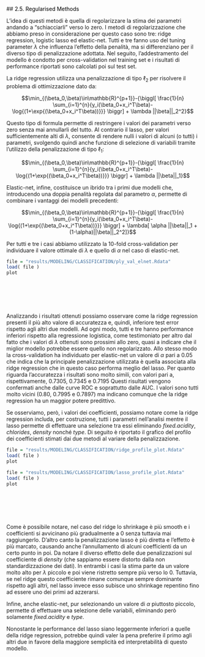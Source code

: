 ##<a name="25_REGULARISED_METHODS" style="pointer-events: none; cursor: default;" ><font color="black"> 2.5. Regularised Methods</font></a>



L’idea di questi metodi è quella di regolarizzare la stima dei parametri andando a “schiacciarli” verso lo zero. I metodi di regolarizzazione che abbiamo preso in considerazione per questo caso sono tre: ridge regression, logistic lasso ed elastic-net. Tutti e tre fanno uso del tuning parameter $\lambda$ che influenza l’effetto della penalità, ma si differenziano per il diverso tipo di penalizzazione adottata. Nel seguito, l'addestramento del modello è condotto per cross-validation nel training set e i risultati di performance riportati sono calcolati poi sul test set.

La ridge regression utilizza una penalizzazione di tipo $\ell_2$ per risolvere il problema di ottimizzazione dato da:

$$\min_{(\beta_0,\beta)\in\mathbb{R}^{p+1}}-{\biggl[
\frac{1}{n} \sum_{i=1}^{n}{y_i(\beta_0+x_i^T\beta)-\log{(1+\exp{(\beta_0+x_i^T\beta))}}}
\biggr] + \lambda ||\beta||_2^2}$$

Questo tipo di formula permette di restringere i valori dei parametri verso zero senza mai annullarli del tutto. Al contrario il lasso, per valori sufficientemente alti di $\lambda$, consente di rendere nulli i valori di alcuni (o tutti) i parametri, svolgendo quindi anche funzione di selezione di variabili tramite l’utilizzo della penalizzazione di tipo $\ell_1$:
 
$$\min_{(\beta_0,\beta)\in\mathbb{R}^{p+1}}-{\biggl[
\frac{1}{n} \sum_{i=1}^{n}{y_i(\beta_0+x_i^T\beta)-\log{(1+\exp{(\beta_0+x_i^T\beta))}}}
\biggr] + \lambda ||\beta||_1}$$
 
Elastic-net, infine, costituisce un ibrido tra i primi due modelli che, introducendo una doppia penalità regolata dal parametro $\alpha$, permette di combinare i vantaggi dei modelli precedenti: 

$$\min_{(\beta_0,\beta)\in\mathbb{R}^{p+1}}-{\biggl[
\frac{1}{n} \sum_{i=1}^{n}{y_i(\beta_0+x_i^T\beta)-\log{(1+\exp{(\beta_0+x_i^T\beta))}}}
\biggr] + \lambda[ \alpha ||\beta||_1 + (1-\alpha)||\beta||_2^2]}$$



Per tutti e tre i casi abbiamo utilizzato la 10-fold cross-validation per individuare il valore ottimale di $\lambda$ e quello di $\alpha$ nel caso di elastic-net.

```r

file = "results/MODELING/CLASSIFICATION/ply_val_elnet.Rdata"
load( file )
plot
```

<br></br>
<br></br>

Analizzando i risultati ottenuti possiamo osservare come la ridge regression presenti il più alto valore di accuratezza e, quindi, inferiore test error rispetto agli altri due modelli. Ad ogni modo, tutti e tre hanno performance inferiori rispetto alla regressione logistica, come testimoniato per altro dal fatto che i valori di $\lambda$ ottenuti sono prossimi allo zero, quasi a indicare che il miglior modello potrebbe essere quello non regolarizzato. Allo stesso modo la cross-validation ha individuato per elastic-net un valore di $\alpha$ pari a 0.05 che indica che la principale penalizzazione utilizzata è quella associata alla ridge regression che in questo caso performa meglio del lasso.
Per quanto riguarda l'accuratezza i risultati sono molto simili, con valori pari a, rispettivamente, 0.7305, 0.7345 e 0.7195
Questi risultati vengono confermati anche dalle curve ROC e soprattutto dalle AUC. I valori sono tutti molto vicini (0.80, 0.7995 e 0.7897) ma indicano comunque che la ridge regression ha un maggior potere predittivo.

Se osserviamo, però, i valori dei coefficienti, possiamo notare come la ridge regression includa, per costruzione, tutti i parametri nell’analisi mentre il lasso permette di effettuare una selezione tra essi eliminando *fixed.acidity*, *chlorides*, *density* nonché *type*.
Di seguito è riportato il grafico del profilo dei coefficienti stimati dai due metodi al variare della penalizzazione.

```r

file = "results/MODELING/CLASSIFICATION/ridge_profile_plot.Rdata"
load( file )
plot
```

```r

file = "results/MODELING/CLASSIFICATION/lasso_profile_plot.Rdata"
load( file )
plot
```

<br></br>
<br></br>

Come è possibile notare, nel caso del ridge lo shrinkage è più smooth e i coefficienti si avvicinano più gradualmente a 0 senza tuttavia mai raggiungerlo. D'altro canto la penalizzazione lasso è più diretta e l'effetto è più marcato, causando anche l'annullamento di alcuni coefficienti da un certo punto in poi.
Da notare il diverso effetto delle due penalizzazioni sul coefficiente di *density* (che sappiamo essere distorto dalla non standardizzazione dei dati). In entrambi i casi la stima parte da un valore molto alto per $\lambda$ piccolo e poi viene ristretto sempre più verso lo 0. Tuttavia, se nel ridge questo coefficiente rimane comunque sempre dominante rispetto agli altri, nel lasso invece esso subisce uno shrinkage repentino fino ad essere uno dei primi ad azzerarsi.

Infine, anche elastic-net, pur selezionando un valore di $\alpha$ piuttosto piccolo, permette di effettuare una selezione delle variabili, eliminando però solamente *fixed.acidity* e *type*. 

Nonostante le performance del lasso siano leggermente inferiori a quelle della ridge regression, potrebbe quindi valer la pena preferire il primo agli altri due in favore della maggiore semplicità ed interpretabilità di questo modello.

<br></br>
<br></br>